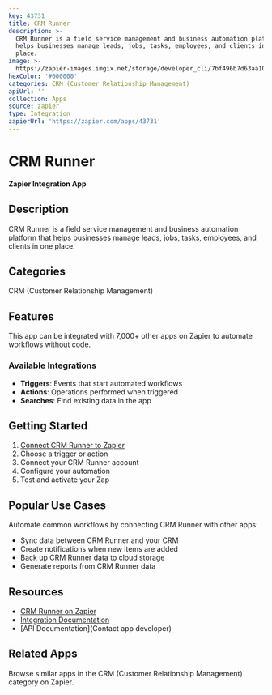 ```yaml
---
key: 43731
title: CRM Runner
description: >-
  CRM Runner is a field service management and business automation platform that
  helps businesses manage leads, jobs, tasks, employees, and clients in one
  place.
image: >-
  https://zapier-images.imgix.net/storage/developer_cli/7bf496b7d63aa10fab013333a680c81a.png?auto=format%2Ccompress&ixlib=python-3.0.0&q=50
hexColor: '#000000'
categories: CRM (Customer Relationship Management)
apiUrl: ''
collection: Apps
source: zapier
type: Integration
zapierUrl: 'https://zapier.com/apps/43731'
---
```

# CRM Runner

**Zapier Integration App**

## Description

CRM Runner is a field service management and business automation platform that helps businesses manage leads, jobs, tasks, employees, and clients in one place.

## Categories

CRM (Customer Relationship Management)

## Features

This app can be integrated with 7,000+ other apps on Zapier to automate workflows without code.

### Available Integrations

- **Triggers**: Events that start automated workflows
- **Actions**: Operations performed when triggered
- **Searches**: Find existing data in the app

## Getting Started

1. [Connect CRM Runner to Zapier](https://zapier.com/apps/43731)
2. Choose a trigger or action
3. Connect your CRM Runner account
4. Configure your automation
5. Test and activate your Zap

## Popular Use Cases

Automate common workflows by connecting CRM Runner with other apps:

- Sync data between CRM Runner and your CRM
- Create notifications when new items are added
- Back up CRM Runner data to cloud storage
- Generate reports from CRM Runner data

## Resources

- [CRM Runner on Zapier](https://zapier.com/apps/43731)
- [Integration Documentation](https://zapier.com/apps/43731/integrations)
- [API Documentation](Contact app developer)

## Related Apps

Browse similar apps in the CRM (Customer Relationship Management) category on Zapier.
